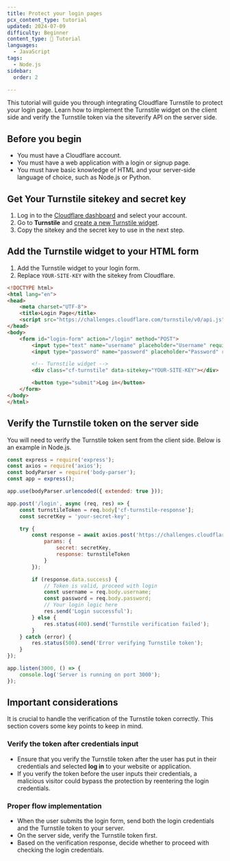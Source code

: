 ```yaml
---
title: Protect your login pages
pcx_content_type: tutorial
updated: 2024-07-09
difficulty: Beginner
content_type: 📝 Tutorial
languages:
  - JavaScript
tags:
  - Node.js
sidebar:
  order: 2

---
```


This tutorial will guide you through integrating Cloudflare Turnstile to protect your login page. Learn how to implement the Turnstile widget on the client side and verify the Turnstile token via the siteverify API on the server side.

## Before you begin

- You must have a Cloudflare account.
- You must have a web application with a login or signup page.
- You must have basic knowledge of HTML and your server-side language of choice, such as Node.js or Python.

## Get Your Turnstile sitekey and secret key

1. Log in to the [Cloudflare dashboard](https://dash.cloudflare.com/) and select your account.
2. Go to **Turnstile** and [create a new Turnstile widget](/turnstile/get-started/).
3. Copy the sitekey and the secret key to use in the next step.

## Add the Turnstile widget to your HTML form

1. Add the Turnstile widget to your login form.
2. Replace `YOUR-SITE-KEY` with the sitekey from Cloudflare.

```html title="Example" {13-14}
<!DOCTYPE html>
<html lang="en">
<head>
    <meta charset="UTF-8">
    <title>Login Page</title>
    <script src="https://challenges.cloudflare.com/turnstile/v0/api.js" async defer></script>
</head>
<body>
    <form id="login-form" action="/login" method="POST">
        <input type="text" name="username" placeholder="Username" required>
        <input type="password" name="password" placeholder="Password" required>

        <!-- Turnstile widget -->
        <div class="cf-turnstile" data-sitekey="YOUR-SITE-KEY"></div>

        <button type="submit">Log in</button>
    </form>
</body>
</html>
```

## Verify the Turnstile token on the server side

You will need to verify the Turnstile token sent from the client side. Below is an example in Node.js.

```js title="Node.js example"
const express = require('express');
const axios = require('axios');
const bodyParser = require('body-parser');
const app = express();

app.use(bodyParser.urlencoded({ extended: true }));

app.post('/login', async (req, res) => {
    const turnstileToken = req.body['cf-turnstile-response'];
    const secretKey = 'your-secret-key';

    try {
        const response = await axios.post('https://challenges.cloudflare.com/turnstile/v0/siteverify', null, {
            params: {
                secret: secretKey,
                response: turnstileToken
            }
        });

        if (response.data.success) {
            // Token is valid, proceed with login
            const username = req.body.username;
            const password = req.body.password;
            // Your login logic here
            res.send('Login successful');
        } else {
            res.status(400).send('Turnstile verification failed');
        }
    } catch (error) {
        res.status(500).send('Error verifying Turnstile token');
    }
});

app.listen(3000, () => {
    console.log('Server is running on port 3000');
});
```

## Important considerations

It is crucial to handle the verification of the Turnstile token correctly. This section covers some key points to keep in mind.

### Verify the token after credentials input

- Ensure that you verify the Turnstile token after the user has put in their credentials and selected **log in** to your website or application.
- If you verify the token before the user inputs their credentials, a malicious visitor could bypass the protection by reentering the login credentials.

### Proper flow implementation

- When the user submits the login form, send both the login credentials and the Turnstile token to your server.
- On the server side, verify the Turnstile token first.
- Based on the verification response, decide whether to proceed with checking the login credentials.
